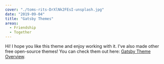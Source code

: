 ```yaml
---
cover: "./toms-rits-DrXlNk2FEsI-unsplash.jpg"
date: "2019-09-04"
title: "Gatsby Themes"
areas:
  - Friendship
  - Together
---
```


Hi! I hope you like this theme and enjoy working with it. I've also made other free open-source themes! You can check them out here: [Gatsby Theme Overview](https://themes.lekoarts.de).

